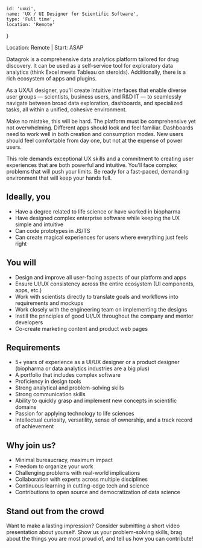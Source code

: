 <!-- markdownlint-disable first-line-h1 -->


    id: 'uxui',
    name: 'UX / UI Designer for Scientific Software',
    type: 'Full time',
    location: 'Remote'
}

<Card meta={meta}>

Location: Remote | Start: ASAP

Datagrok is a comprehensive data analytics platform tailored for drug discovery.
It can be used as a self-service tool for exploratory data analytics (think
Excel meets Tableau on steroids). Additionally, there is a rich ecosystem of
apps and plugins.

As a UX/UI designer, you'll create intuitive interfaces that enable diverse user
groups — scientists, business users, and R&D IT — to seamlessly
navigate between broad data exploration, dashboards, and specialized tasks, all
within a unified, cohesive environment.

Make no mistake, this will be hard. The platform must be comprehensive yet not
overwhelming. Different apps should look and feel familiar. Dashboards need to
work well in both creation and consumption modes. New users should feel
comfortable from day one, but not at the expense of power users. 

This role demands exceptional UX skills and a commitment to creating user
experiences that are both powerful and intuitive. You'll face complex problems
that will push your limits. Be ready for a fast-paced, demanding environment
that will keep your hands full.

## Ideally, you

* Have a degree related to life science or have worked in biopharma
* Have designed complex enterprise software while keeping the UX simple and intuitive
* Can code prototypes in JS/TS
* Can create magical experiences for users where everything just feels right

## You will

* Design and improve all user-facing aspects of our platform and apps
* Ensure UI/UX consistency across the entire ecosystem (UI components, apps, etc.)
* Work with scientists directly to translate goals and workflows into requirements and mockups
* Work closely with the engineering team on implementing the designs
* Instill the principles of good UI/UX throughout the company and mentor developers
* Co-create marketing content and product web pages 

## Requirements

* 5+ years of experience as a UI/UX designer or a product designer (biopharma or data analytics industries are a big plus)
* A portfolio that includes complex software
* Proficiency in design tools
* Strong analytical and problem-solving skills
* Strong communication skills
* Ability to quickly grasp and implement new concepts in scientific domains
* Passion for applying technology to life sciences
* Intellectual curiosity, versatility, sense of ownership, and a track record of achievement

## Why join us?

* Minimal bureaucracy, maximum impact
* Freedom to organize your work
* Challenging problems with real-world implications
* Collaboration with experts across multiple disciplines
* Continuous learning in cutting-edge tech and science
* Contributions to open source and democratization of data science

## Stand out from the crowd

Want to make a lasting impression? Consider submitting a short video
presentation about yourself. Show us your problem-solving skills, brag about the
things you are most proud of, and tell us how you can contribute!

</Card>